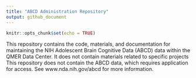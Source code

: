 ```yaml
---
title: "ABCD Administration Repository"
output: github_document
---
```


```r
knitr::opts_chunk$set(echo = TRUE)
```

This repository contains the code, materials, and documentation for maintaining the NIH Adolescent Brain Cognitive Data (ABCD) data within the QMER Data Center. 
It does not contain materials related to specific projects
This repository does not contain the ABCD data, which requires application for access. 
See www.nda.nih.gov/abcd for more information.
